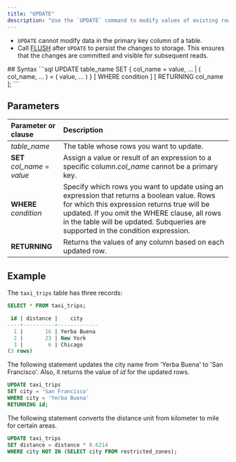 ```yaml
---
title: "UPDATE"
description: "Use the `UPDATE` command to modify values of existing rows in a table."
---
```


<Note>


* `UPDATE` cannot modify data in the primary key column of a table.
* Call [FLUSH](/sql/commands/sql-flush) after `UPDATE` to persist the changes to storage. This ensures that the changes are committed and visible for subsequent reads.

</Note>
## Syntax
```sql
UPDATE table_name
    SET { col_name = value, ... | ( col_name, ... ) = ( value, ... ) }
    [ WHERE condition ]
    [ RETURNING col_name ];
```

## Parameters

| Parameter or clause            | Description                                                                                                                                                                                                                                                                      |
| :----------------------------- | :------------------------------------------------------------------------------------------------------------------------------------------------------------------------------------------------------------------------------------------------------------------------------- |
| _table\_name_                  | The table whose rows you want to update.                                                                                                                                                                                                                                         |
| **SET** _col\_name_ \= _value_ | Assign a value or result of an expression to a specific column._col\_name_ cannot be a primary key.                                                                                                                                                                              |
| **WHERE** _condition_          | Specify which rows you want to update using an expression that returns a boolean value. Rows for which this expression returns true will be updated.  If you omit the WHERE clause, all rows in the table will be updated. Subqueries are supported in the condition expression. |
| **RETURNING**                  | Returns the values of any column based on each updated row.                                                                                                                                                                                                                      |

## Example

The `taxi_trips` table has three records:

```sql
SELECT * FROM taxi_trips;
```

```sql
 id | distance |    city
----+----------+-------------
  1 |       16 | Yerba Buena
  2 |       23 | New York
  3 |        6 | Chicago
(3 rows)
```

The following statement updates the city name from 'Yerba Buena' to 'San Francisco'. Also, it returns the value of _id_ for the updated rows.

```sql
UPDATE taxi_trips
SET city = 'San Francisco'
WHERE city = 'Yerba Buena'
RETURNING id;
```

The following statement converts the distance unit from kilometer to mile for certain areas.

```sql
UPDATE taxi_trips
SET distance = distance * 0.6214
WHERE city NOT IN (SELECT city FROM restricted_zones);
```
